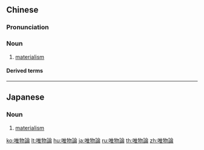 {{also|唯物论}}
==Chinese==
{{zh-forms|s=唯物论|type=21}}

===Pronunciation===
{{zh-pron
|m=wéiwùlùn
|c=wai4 mat6 leon6
|mn=î-bu̍t-lūn
|cat=n
}}

===Noun===
{{zh-noun}}

# {{lb|zh|philosophy}} [[materialism]]

====Derived terms====
{{zh-der|辯證唯物論}}

----

==Japanese==
{{ja-kanjitab|ゆい|ぶつ|ろん|yomi=on}}

===Noun===
{{ja-noun|ゆいぶつろん}}

# [[materialism]]

[[ko:唯物論]]
[[lt:唯物論]]
[[hu:唯物論]]
[[ja:唯物論]]
[[ru:唯物論]]
[[th:唯物論]]
[[zh:唯物論]]
